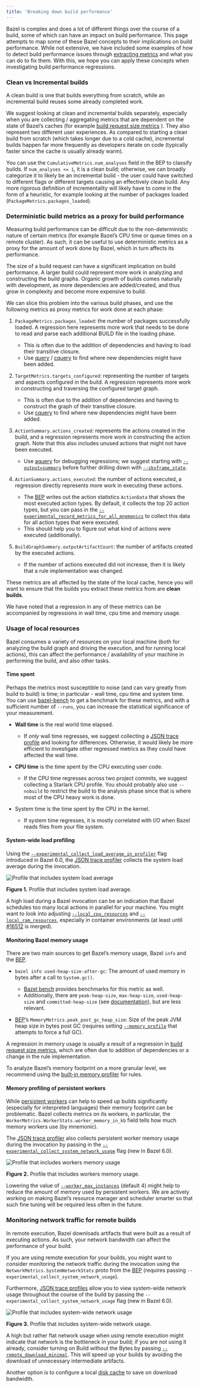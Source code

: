 ```yaml
---
title: 'Breaking down build performance'
---
```


Bazel is complex and does a lot of different things over the course of a build,
some of which can have an impact on build performance. This page attempts to map
some of these Bazel concepts to their implications on build performance. While
not extensive, we have included some examples of how to detect build performance
issues through [extracting metrics](/versions/7.6.0/configure/build-performance-metrics)
and what you can do to fix them. With this, we hope you can apply these concepts
when investigating build performance regressions.

### Clean vs Incremental builds

A clean build is one that builds everything from scratch, while an incremental
build reuses some already completed work.

We suggest looking at clean and incremental builds separately, especially when
you are collecting / aggregating metrics that are dependent on the state of
Bazel’s caches (for example
[build request size metrics](#deterministic-build-metrics-as-a-proxy-for-build-performance)
). They also represent two different user experiences. As compared to starting
a clean build from scratch (which takes longer due to a cold cache), incremental
builds happen far more frequently as developers iterate on code (typically
faster since the cache is usually already warm).

You can use the `CumulativeMetrics.num_analyses` field in the BEP to classify
builds. If `num_analyses <= 1`, it is a clean build; otherwise, we can broadly
categorize it to likely be an incremental build - the user could have switched
to different flags or different targets causing an effectively clean build. Any
more rigorous definition of incrementality will likely have to come in the form
of a heuristic, for example looking at the number of packages loaded
(`PackageMetrics.packages_loaded`).

### Deterministic build metrics as a proxy for build performance

Measuring build performance can be difficult due to the non-deterministic nature
of certain metrics (for example Bazel’s CPU time or queue times on a remote
cluster). As such, it can be useful to use deterministic metrics as a proxy for
the amount of work done by Bazel, which in turn affects its performance.

The size of a build request can have a significant implication on build
performance. A larger build could represent more work in analyzing and
constructing the build graphs. Organic growth of builds comes naturally with
development, as more dependencies are added/created, and thus grow in complexity
and become more expensive to build.

We can slice this problem into the various build phases, and use the following
metrics as proxy metrics for work done at each phase:

1. `PackageMetrics.packages_loaded`: the number of packages successfully loaded.
  A regression here represents more work that needs to be done to read and parse
  each additional BUILD file in the loading phase.
   - This is often due to the addition of dependencies and having to load their
     transitive closure.
   - Use [query](/versions/7.6.0/query/quickstart) / [cquery](/versions/7.6.0/query/cquery) to find
     where new dependencies might have been added.

2. `TargetMetrics.targets_configured`: representing the number of targets and
  aspects configured in the build. A regression represents more work in
  constructing and traversing the configured target graph.
   - This is often due to the addition of dependencies and having to construct
     the graph of their transitive closure.
   - Use [cquery](/versions/7.6.0/query/cquery) to find where new
     dependencies might have been added.

3. `ActionSummary.actions_created`: represents the actions created in the build,
  and a regression represents more work in constructing the action graph. Note
  that this also includes unused actions that might not have been executed.
   - Use [aquery](/versions/7.6.0/query/aquery) for debugging regressions;
     we suggest starting with
     [`--output=summary`](/versions/7.6.0/reference/command-line-reference#flag--output)
     before further drilling down with
     [`--skyframe_state`](/versions/7.6.0/reference/command-line-reference#flag--skyframe_state).

4. `ActionSummary.actions_executed`: the number of actions executed, a
  regression directly represents more work in executing these actions.
   - The [BEP](/versions/7.6.0/remote/bep) writes out the action statistics
     `ActionData` that shows the most executed action types. By default, it
     collects the top 20 action types, but you can pass in the
     [`--experimental_record_metrics_for_all_mnemonics`](/versions/7.6.0/reference/command-line-reference#flag--experimental_record_metrics_for_all_mnemonics)
     to collect this data for all action types that were executed.
   - This should help you to figure out what kind of actions were executed
     (additionally).

5. `BuildGraphSummary.outputArtifactCount`: the number of artifacts created by
  the executed actions.
   - If the number of actions executed did not increase, then it is likely that
     a rule implementation was changed.

These metrics are all affected by the state of the local cache, hence you will
want to ensure that the builds you extract these metrics from are
**clean builds**.

We have noted that a regression in any of these metrics can be accompanied by
regressions in wall time, cpu time and memory usage.

### Usage of local resources

Bazel consumes a variety of resources on your local machine (both for analyzing
the build graph and driving the execution, and for running local actions), this
can affect the performance / availability of your machine in performing the
build, and also other tasks.

#### Time spent

Perhaps the metrics most susceptible to noise (and can vary greatly from build
to build) is time; in particular - wall time, cpu time and system time. You can
use [bazel-bench](https://github.com/bazelbuild/bazel-bench) to get
a benchmark for these metrics, and with a sufficient number of `--runs`, you can
increase the statistical significance of your measurement.

- **Wall time** is the real world time elapsed.
   - If _only_ wall time regresses, we suggest collecting a
     [JSON trace profile](/versions/7.6.0/advanced/performance/json-trace-profile) and looking
     for differences. Otherwise, it would likely be more efficient to
     investigate other regressed metrics as they could have affected the wall
     time.

- **CPU time** is the time spent by the CPU executing user code.
   - If the CPU time regresses across two project commits, we suggest collecting
     a Starlark CPU profile. You should probably also use `--nobuild` to
     restrict the build to the analysis phase since that is where most of the
     CPU heavy work is done.

- System time is the time spent by the CPU in the kernel.
   - If system time regresses, it is mostly correlated with I/O when Bazel reads
     files from your file system.

#### System-wide load profiling

Using the
[`--experimental_collect_load_average_in_profiler`](https://github.com/bazelbuild/bazel/blob/6.0.0/src/main/java/com/google/devtools/build/lib/runtime/CommonCommandOptions.java#L306-L312)
flag introduced in Bazel 6.0, the
[JSON trace profiler](/versions/7.6.0/advanced/performance/json-trace-profile) collects the
system load average during the invocation.

![Profile that includes system load average](/versions/7.6.0/docs/images/json-trace-profile-system-load-average.png "Profile that includes system load average")

**Figure 1.** Profile that includes system load average.

A high load during a Bazel invocation can be an indication that Bazel schedules
too many local actions in parallel for your machine. You might want to look into
adjusting
[`--local_cpu_resources`](/versions/7.6.0/reference/command-line-reference#flag--local_cpu_resources)
and [`--local_ram_resources`](/versions/7.6.0/reference/command-line-reference#flag--local_ram_resources),
especially in container environments (at least until
[#16512](https://github.com/bazelbuild/bazel/pull/16512) is merged).

#### Monitoring Bazel memory usage

There are two main sources to get Bazel’s memory usage, Bazel `info` and the
[BEP](/versions/7.6.0/remote/bep).

- `bazel info used-heap-size-after-gc`: The amount of used memory in bytes after
  a call to `System.gc()`.
   - [Bazel bench](https://github.com/bazelbuild/bazel-bench)
     provides benchmarks for this metric as well.
   - Additionally, there are `peak-heap-size`, `max-heap-size`, `used-heap-size`
     and `committed-heap-size` (see
     [documentation](/versions/7.6.0/docs/user-manual#configuration-independent-data)), but are
     less relevant.

- [BEP](/versions/7.6.0/remote/bep)’s
  `MemoryMetrics.peak_post_gc_heap_size`: Size of the peak JVM heap size in
  bytes post GC (requires setting
  [`--memory_profile`](/versions/7.6.0/reference/command-line-reference#flag--memory_profile)
  that attempts to force a full GC).

A regression in memory usage is usually a result of a regression in
[build request size metrics](#deterministic_build_metrics_as_a_proxy_for_build_performance),
which are often due to addition of dependencies or a change in the rule
implementation.

To analyze Bazel’s memory footprint on a more granular level, we recommend using
the [built-in memory profiler](/versions/7.6.0/rules/performance#memory-profiling)
for rules.

#### Memory profiling of persistent workers

While [persistent workers](/versions/7.6.0/remote/persistent) can help to speed up builds
significantly (especially for interpreted languages) their memory footprint can
be problematic. Bazel collects metrics on its workers, in particular, the
`WorkerMetrics.WorkerStats.worker_memory_in_kb` field tells how much memory
workers use (by mnemonic).

The [JSON trace profiler](/versions/7.6.0/advanced/performance/json-trace-profile) also
collects persistent worker memory usage during the invocation by passing in the
[`--experimental_collect_system_network_usage`](https://github.com/bazelbuild/bazel/blob/6.0.0/src/main/java/com/google/devtools/build/lib/runtime/CommonCommandOptions.java#L314-L320)
flag (new in Bazel 6.0).

![Profile that includes workers memory usage](/versions/7.6.0/docs/images/json-trace-profile-workers-memory-usage.png "Profile that includes workers memory usage")

**Figure 2.** Profile that includes workers memory usage.

Lowering the value of
[`--worker_max_instances`](/versions/7.6.0/reference/command-line-reference#flag--worker_max_instances)
(default 4) might help to reduce
the amount of memory used by persistent workers. We are actively working on
making Bazel’s resource manager and scheduler smarter so that such fine tuning
will be required less often in the future.

### Monitoring network traffic for remote builds

In remote execution, Bazel downloads artifacts that were built as a result of
executing actions. As such, your network bandwidth can affect the performance
of your build.

If you are using remote execution for your builds, you might want to consider
monitoring the network traffic during the invocation using the
`NetworkMetrics.SystemNetworkStats` proto from the [BEP](/versions/7.6.0/remote/bep)
(requires passing `--experimental_collect_system_network_usage`).

Furthermore, [JSON trace profiles](/versions/7.6.0/advanced/performance/json-trace-profile)
allow you to view system-wide network usage throughout the course of the build
by passing the `--experimental_collect_system_network_usage` flag (new in Bazel
6.0).

![Profile that includes system-wide network usage](/versions/7.6.0/docs/images/json-trace-profile-network-usage.png "Profile that includes system-wide network usage")

**Figure 3.** Profile that includes system-wide network usage.

A high but rather flat network usage when using remote execution might indicate
that network is the bottleneck in your build; if you are not using it already,
consider turning on Build without the Bytes by passing
[`--remote_download_minimal`](/versions/7.6.0/reference/command-line-reference#flag--remote_download_minimal).
This will speed up your builds by avoiding the download of unnecessary intermediate artifacts.

Another option is to configure a local
[disk cache](/versions/7.6.0/reference/command-line-reference#flag--disk_cache) to save on
download bandwidth.
